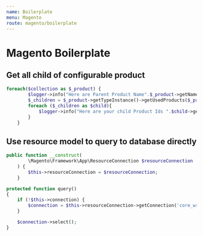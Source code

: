 ```yaml
---
name: Boilerplate
menu: Magento
route: magento/boilerplate
---
```


# Magento Boilerplate
## Get all child of configurable product

```php
foreach($collection as $_product) {
        $logger->info("Here are Parent Product Name".$_product->getName());
        $_children = $_product->getTypeInstance()->getUsedProducts($_product);
        foreach ($_children as $child){
            $logger->info("Here are your child Product Ids ".$child->getID());
        }
    }
```

## Use resource model to query to database directly

```php
public function __construct(
        \Magento\Framework\App\ResourceConnection $resourceConnection
    ) {
        $this->resourceConnection = $resourceConnection;
    }

protected function query()
{
    if (!$this->connection) {
        $connection = $this->resourceConnection->getConnection('core_write');
    }

    $connection->select();
}
```

